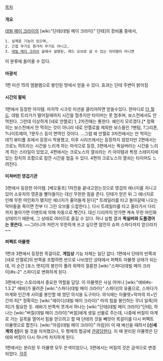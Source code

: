 [[목차]]

==== 개요 ====
[[데빌 메이 크라이]]의 [wiki:"단테(데빌 메이 크라이)" 단테]의 장비품 중에서,
 1. 실제로 기능이 있으며,
 2. 근접 무기도 원거리 무기도 아니고,
 3. [[데빌 메이 크라이]] 글에서 설명된, 레드 오브로 살 수 있는 아이템이 아니면
이 분류에 들어올 수 있다.

==== 마광석 ====
1편 미션 15의 엠블렘으로 봉인된 방에서 얻을 수 있다. 효과는 단테 주변이 밝아짐

==== 시간의 팔찌 ====
1편에서 등장한 아이템. 마지막 시크릿 미션을 클리어하면 얻을수있다. 한마디로 [[더 월드]]. 데빌 트리거가 떨어질때까지 시간을 멈추지만 타이머는 못 멈추며, 보스전에서도 안먹힌다. 그런데 이상하게 [네로 안젤로] 1, 2차전때는 통한다. 왜인지 모르겠다.[* 정확히는 보스전에서 안 먹히는 것이 아니라 네로 안젤로를 제외한 보스들인 ?팬텀, ?그리폰, ?나이트메어, ?문두스 등이 면역인 것이다. ...그럼 왜 안젤로 3차전에서는 안 먹히는데?] 뷰티풀 죠에서 등장시 착용했고, 이후 시리즈에서는 등장하지 않았지만 2편에서는 크로노 하트라는 시간을 느리게 하는 마석으로 등장, 3편에서는 퀵실버라는 시간을 느리게 하는 스타일이 있었고, 4편에서는 크로노스의 열쇠라는 키 아이템과 특정 스테이지에 있는 장치의 조합으로 잠깐 시간을 멈출 수 있다. 4편의 크로노스의 열쇠는 타이머도 느려진다. 

==== 미쳐버린 영겁기관 ====
3편에서 등장한 아이템. [베오울프] 1차전을 끝내고얻는것으로 영겁의 에너지를 지니고 있어 소유자의 영혼을 빨아들이는 대신 무한한 힘을 준다. 단테가 얻은 뒤 그 에너지로 인해 무한 마인화가 됐지만 에너지가 줄어들게 된다[* 트레일러를 타고 돌아갈때 나오는 악마들을 죽이면 전부 다 그린 오브를 드랍한다.]. 다시 트레일러를 타고 올라가서 다리까지 돌아가면 이벤트에 의해 자동으로 뺏긴다. 대신 다리까지 안가면 계속 무한 마인화 상태이기 때문에, 그 상태로 여러므로 즐길 수 있다. 허나 실험 결과 '''퀵실버와 도플갱어는 못쓴다.''' ~~그러니까 저런거 무한하게 쓰고 싶으면 얌전히 슈퍼 스파다까지 얻으라지~~


==== 퍼펙트 아뮬렛 ====
1편과 3편에서 등장한 목걸이로, '''게임상''' 기능 자체는 일단 없다. 1편에서 단테의 반쪽과 [네로 안젤로]의 반쪽을 조합하면 반으로 나뉘었던 상태에서 퍼펙트 아뮬렛 상태가 되는데, 이 순간 [포스 엣지]의 봉인이 풀려 위력이 절륜한 [wiki:"스파다(데빌 메이 크라이)#s-2" 스파다]로 변화하게 된다.

3편에서는 스토리에서 중요한 역할을 담당. 이 아뮬렛은 사실 어머니 [wiki:"에바#s-1.3.2" 에바]가 물려준 [wiki:"스파다(데빌 메이 크라이)" 스파다]의 유품으로, 스파다가 마계와 인간계 사이를 봉인할 때 썼던 의식용 도구이다. 의식에는 아뮬렛+악마의 피+인간의 피[* 정확히는 [wiki:"레이디(데빌 메이 크라이)" 마의 힘을 봉인하는 무녀 일족]의 피]가 필요한 듯. 에바가 반쪽씩 쪼개서 하나는 [wiki:"단테(데빌 메이 크라이)"단테], 하나는 [wiki:"버질(데빌 메이 크라이)"버질]에게 생일 선물로 주는데, 나중에 버질이 마계로 가는 길목을 열어서 힘을 얻으려고 할 때 단테의 것을 빼앗아 목걸이를 다시 퍼펙트 아뮬렛으로 합친다. [wiki:"아캄(데빌 메이 크라이)" 아캄]이 이 때 배신을 때려서 '''[신세계의 신]'''이 될 것을 자처했으나, 두 형제의 협공에 [[관광]]당한다. 이 때 분리된 아뮬렛은 단테와 버질이 다시 하나씩 차지하게 된다.

1편에서는 분리된 두 아뮬렛 모두 은색이었으나, 3편에서는 버질의 것은 금색으로 변경되었다.
[[각주]]
